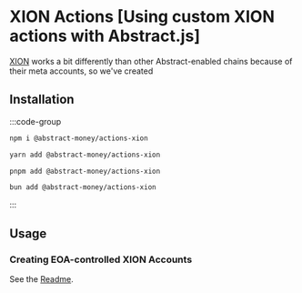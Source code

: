 # XION Actions [Using custom XION actions with Abstract.js]

[XION](https://xion.burnt.com) works a bit differently than other Abstract-enabled chains because of their meta accounts, so we've created

## Installation

:::code-group

```bash [npm]
npm i @abstract-money/actions-xion
```

```bash [yarn]
yarn add @abstract-money/actions-xion
```

```bash [pnpm]
pnpm add @abstract-money/actions-xion
```

```bash [bun]
bun add @abstract-money/actions-xion
```

:::

## Usage

### Creating EOA-controlled XION Accounts

See the [Readme](https://github.com/AbstractSDK/abstract.js/tree/believathon/packages/actions-xion).
